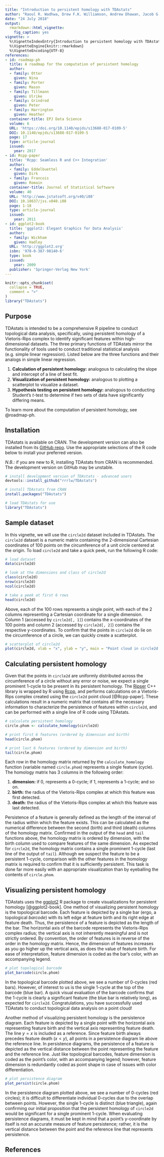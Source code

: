 ---
title: "Introduction to persistent homology with TDAstats"
author: "Raoul R. Wadhwa, Drew F.K. Williamson, Andrew Dhawan, Jacob G. Scott"
date: "24 July 2018"
output:
  rmarkdown::html_vignette:
    fig_caption: yes
vignette: >
  %\VignetteIndexEntry{Introduction to persistent homology with TDAstats}
  %\VignetteEngine{knitr::rmarkdown}
  %\VignetteEncoding{UTF-8}
references:
- id: roadmap-ph
  title: A roadmap for the computation of persistent homology
  author:
  - family: Otter
    given: Nina
  - family: Porter
    given: Mason
  - family: Tillmann
    given: Ulrike
  - family: Grindrod
    given: Peter
  - family: Harrington
    given: Heather
  container-title: EPJ Data Science
  volume: 6
  URL: 'https://doi.org/10.1140/epjds/s13688-017-0109-5'
  DOI: 10.1140/epjds/s13688-017-0109-5
  page: 17
  type: article-journal
  issued:
    year: 2017
- id: Rcpp-paper
  title: 'Rcpp: Seamless R and C++ Integration'
  author:
  - family: Eddelbuettel
    given: Dirk
  - family: Francois
    given: Romain
  container-title: Journal of Statistical Software
  volume: 40
  URL: 'http://www.jstatsoft.org/v40/i08'
  DOI: 10.18637/jss.v040.i08
  page: 1-18
  type: article-journal
  issued:
    year: 2011
- id: ggplot2-book
  title: 'ggplot2: Elegant Graphics for Data Analysis'
  author:
  - family: Wickham
    given: Hadley
  URL: 'http://ggplot2.org'
  isbn: '978-0-387-98140-6'
  type: book
  issued:
    year: 2009
  publisher: 'Springer-Verlag New York'
---

```{r setup, include = FALSE}
knitr::opts_chunk$set(
  collapse = TRUE,
  comment = ">"
)
library("TDAstats")
```

## Purpose

TDAstats is intended to be a comprehensive R pipeline to conduct topological data analysis, specifically, using persistent homology of a Vietoris-Rips complex to identify significant features within high-dimensional datasets.
The three primary functions of TDAstats mirror the functionality of tools used to conduct traditional statistical analysis (e.g. simple linear regression).
Listed below are the three functions and their analogs in simple linear regression.

1. **Calculation of persistent homology:** analogous to calculating the slope and intercept of a line of best fit.
1. **Visualization of persistent homology:** analogous to plotting a scatterplot to visualize a dataset.
1. **Hypothesis testing on persistent homology:** analogous to conducting Student's *t*-test to determine if two sets of data have significantly differing means.

To learn more about the computation of persistent homology, see @roadmap-ph.

## Installation

TDAstats is available on CRAN. The development version can also be installed from its [GitHub repo](https://github.com/rrrlw/TDAstats).
Use the appropriate selections of the R code below to install your preferred version.

*N.B.:* if you are new to R, installing TDAstats from CRAN is recommended. The development version on GitHub may be unstable.

```{r install-package, eval = FALSE}
# install development version of TDAstats - advanced users
devtools::install_github("rrrlw/TDAstats")

# install TDAstats from CRAN
install.packages("TDAstats")

# load TDAstats for use
library("TDAstats")
```

## Sample dataset

In this vignette, we will use the `circle2d` dataset included in TDAstats.
The `circle2d` dataset is a numeric matrix containing the 2-dimensional Cartesian coordinates of 100 points on the circumference of a unit circle centered at the origin.
To load `circle2d` and take a quick peek, run the following R code:

```{r load-data}
# load dataset
data(circle2d)

# look at the dimensions and class of circle2d
class(circle2d)
nrow(circle2d)
ncol(circle2d)

# take a peek at first 6 rows
head(circle2d)
```

Above, each of the 100 rows represents a single point, with each of the 2 columns representing a Cartesian coordinate for a single dimension.
Column 1 (accessed by `circle2d[, 1]`) contains the x-coordinates of the 100 points and column 2 (accessed by `circle2d[, 2]`) contains the respective y-coordinates.
To confirm that the points in `circle2d` do lie on the circumference of a circle, we can quickly create a scatterplot.

```{r plot-circle2d, fig.width = 4, fig.height = 4.5}
# scatterplot of circle2d
plot(circle2d, xlab = "x", ylab = "y", main = "Point cloud in circle2d dataset")
```

## Calculating persistent homology

Given that the points in `circle2d` are uniformly distributed across the circumference of a circle without any error or noise, we expect a single prominent 1-cycle to be present in its persistent homology.
The [Ripser](https://github.com/Ripser/ripser) C++ library is wrapped by R using [Rcpp](https://github.com/RcppCore/Rcpp), and performs calculations on a Vietoris-Rips complex created using the `circle2d` point cloud [@Rcpp-paper].
These calculations result in a numeric matrix that contains all the necessary information to characterize the persistence of features within `circle2d`, and can be performed with a single line of R code using TDAstats.

```{r calc-hom}
# calculate persistent homology
circle.phom <- calculate_homology(circle2d)

# print first 6 features (ordered by dimension and birth)
head(circle.phom)

# print last 6 features (ordered by dimension and birth)
tail(circle.phom)
```

Each row in the homology matrix returned by the `calculate_homology` function (variable named `circle.phom`) represents a single feature (cycle).
The homology matrix has 3 columns in the following order:

1. **dimension:** if 0, represents a 0-cycle; if 1, represents a 1-cycle; and so on.
1. **birth:** the radius of the Vietoris-Rips complex at which this feature was first detected.
1. **death:** the radius of the Vietoris-Rips complex at which this feature was last detected.

Persistence of a feature is generally defined as the length of the interval of the radius within which the feature exists.
This can be calculated as the numerical difference between the second (birth) and third (death) columns of the homology matrix.
Confirmed in the output of the `head` and `tail` functions above, the homology matrix is ordered by dimension, with the birth column used to compare features of the same dimension.
As expected for `circle2d`, the homology matrix contains a single prominent 1-cycle (last line of the output of `tail`).
Although we suspect the feature to be a persistent 1-cycle, comparison with the other features in the homology matrix is required to confirm that it is sufficiently persistent.
This task is done far more easily with an appropriate visualization than by eyeballing the contents of `circle.phom`.

## Visualizing persistent homology

TDAstats uses the [ggplot2](http://ggplot2.org) R package to create visualizations for persistent homology [@ggplot2-book].
One method of visualizing persistent homology is the topological barcode.
Each feature is depicted by a single bar (ergo, a topological *barcode*) with its left edge at feature birth and its right edge at feature death.
Thus, the persistence of a feature is depicted as the length of the bar.
The horizontal axis of the barcode represents the Vietoris-Rips complex radius; the vertical axis is not inherently meaningful and is not strictly ordered.
By convention, the order of features is in reverse of the order in the homology matrix.
Hence, the dimension of features increases as you go higher up the vertical axis, as does the value of feature birth.
For ease of interpretation, feature dimension is coded as the bar's color, with an accompanying legend.

```{r plot-barcode, fig.height = 4.5, fig.width = 6}
# plot topological barcode
plot_barcode(circle.phom)
```

In the topological barcode plotted above, we see a number of 0-cycles (red bars).
However, of interest to us is the single 1-cycle at the top of the barcode (blue bar).
A quick visual evaluation of the barcode confirms that the 1-cycle is clearly a significant feature (the blue bar is relatively long), as expected for `circle2d`.
Congratulations, you have successfully used TDAstats to conduct topological data analysis on a point cloud!

Another method of visualizing persistent homology is the persistence diagram.
Each feature is depicted by a single point with the horizontal axis representing feature birth and the vertical axis representing feature death.
The line $y = x$ is included as a reference.
Since feature birth always precedes feature death ($x < y$), all points in a persistence diagram lie above the reference line.
In persistence diagrams, the persistence of a feature is depicted as the vertical distance between the point representing the feature and the reference line.
Just like topological barcodes, feature dimension is coded as the point's color, with an accompanying legend; however, feature dimension is redundantly coded as point shape in case of issues with color differentiation.

```{r plot-persist, fig.height = 4.5, fig.width = 6}
# plot persistence diagram
plot_persist(circle.phom)
```

In the persistence diagram plotted above, we see a number of 0-cycles (red circles); it is difficult to differentiate individual 0-cycles due to the overlap between points.
However, the single 1-cycle is distinct (blue triangle), again confirming our initial proposition that the persistent homology of `circle2d` would be significant for a single prominent 1-cycle.
When evaluating persistence diagrams, it must be kept in mind that a point's y-coordinate by itself is not an accurate measure of feature persistence; rather, it is the vertical distance between the point and the reference line that represents persistence.

## References